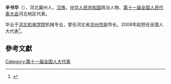 '''辛书华'''（{{bd|1955年||}}），河北冀州人，[[汉族|汉族]]，[[中华人民共和国|中华人民共和国]]政治人物、[[第十一届全国人民代表大会|第十一届全国人民代表大会]]河北地区代表。

毕业于[[河北机电学院|河北机电学院]]机械专业，曾任河北省[[沧州市|沧州市]]副市长。2008年起担任全国人大代表<ref>{{cite news|title=全国人大代表信息-辛书华|url= http://210.82.31.1:8084/delegate/viewDelegate.action?dbid=110164|accessdate=2013-04-05|newspaper=全国人大网|archive-url=https://web.archive.org/web/20140106091303/http://www.npc.gov.cn/delegate/viewDelegate.action?dbid=110164|archive-date=2014-01-06|dead-url=yes}}</ref>。

==參考文獻==
{{reflist}}
[[Category:第十一届全国人大代表|Category:第十一届全国人大代表]]